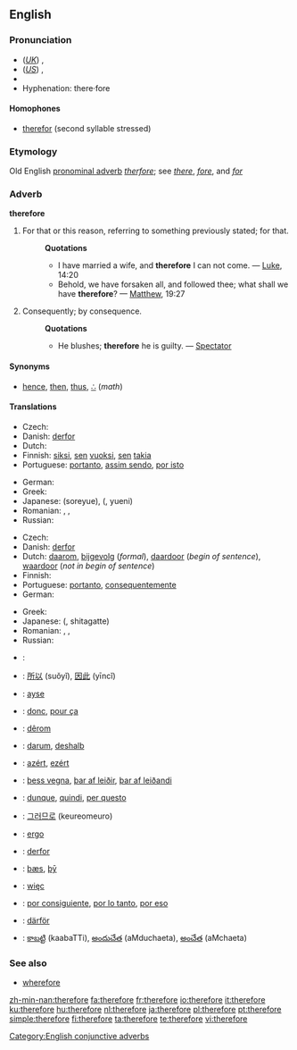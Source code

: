==English==

{{rank|rest|2|open|326|therefore|feet|lay|along}}

===Pronunciation===
*(''[[Received Pronunciation|UK]]'') {{IPA|/ˈðɛəfɔː/}}, {{SAMPA|/"DE@fO:/}}
*(''[[General American|US]]'') {{IPA|/ˈðɛɹfɔɹ/}}, {{SAMPA|/"DErfOr/}}
*{{audio|en-us-therefore.ogg|Audio (US)}}
*Hyphenation: there·fore

====Homophones====
*[[therefor]] (second syllable stressed)

===Etymology===
Old English [[pronominal adverb]] ''[[therfore]]''; see ''[[there]]'', ''[[fore]]'', and ''[[for]]''

===Adverb===
'''therefore'''

# For that or this reason, referring to something previously stated; for that.
#:'''Quotations'''
#:*I have married a wife, and '''therefore''' I can not come. — [[Luke]], 14:20
#:*Behold, we have forsaken all, and followed thee; what shall we have '''therefore'''? — [[Matthew]], 19:27
# Consequently; by consequence.
#:'''Quotations'''
#:*He blushes; '''therefore''' he is guilty. — [[Spectator]]

====Synonyms====
*{{i-c|consequently}} [[hence]], [[then]], [[thus]], [[∴]] (''math'')

====Translations====
{{trans-top|For that or this reason, referring to something previously stated; for that}}
* Czech: {{t+|cs|proto}}
* Danish: [[derfor]]
* Dutch: {{t+|nl|daarom}}
* Finnish: [[siksi]], [[se#Finnish|sen]] [[vuoksi]], [[se#Finnish|sen]] [[takia]]
* Portuguese: [[portanto]], [[assim sendo]], [[por isto]]
{{trans-mid}}
* German: {{t-|de|deswegen}}
* Greek: {{t+|el|επομένως|tr=epoménos|sc=Grek}}
* Japanese: {{Jpan|[[それゆえ]]}} (soreyue), {{Jpan|[[故に]]}} ({{Jpan|[[ゆえに]]}}, yueni)
* Romanian: {{t-|ro|deci}}, {{t-|ro|aşadar}}, {{t-|ro|prin urmare}}
* Russian: {{t+|ru|поэтому|tr=poétomu|sc=Cyrl}}
{{trans-bottom}}

{{trans-top|Consequently; by consequence}}
* Czech: {{t+|cs|proto}}
* Danish: [[derfor]]
* Dutch: [[daarom]], [[bijgevolg]] (''formal''), [[daardoor]] (''begin of sentence''), [[waardoor]] (''not in begin of sentence'')
* Finnish: {{t+|fi|siksi}}
* Portuguese: [[portanto]], [[consequentemente]]
* German: {{t-|de|deswegen}}
{{trans-mid}}
* Greek: {{t+|el|επομένως|tr=epoménos|sc=Grek}}
* Japanese: {{Jpan|[[従って]]}} ({{Jpan|[[したがって]]}}, shitagatte)
* Romanian: {{t-|ro|deci}}, {{t-|ro|aşadar}}, {{t-|ro|prin urmare}}
* Russian: {{t-|ru|следовательно|tr=slédovat'el'no|sc=Cyrl}}
{{trans-bottom}}

{{checktrans-top}}
*{{ttbc|Arabic}}: {{ARchar|[[لذلك]]}} {{unicode|(li-ðálika)}}
*{{ttbc|Chinese}}: [[所以]] (suǒyǐ), [[因此]] (yīncǐ)
*{{ttbc|Crimean Tatar}}: [[ayse]]
*{{ttbc|French}}: [[donc]], [[pour ça]]
*{{ttbc|Frisian}}: [[dêrom]]
*{{ttbc|German}}: [[darum]], [[deshalb]]
*{{ttbc|Hungarian}}: [[azért]], [[ezért]]
*{{ttbc|Icelandic}}: [[þess vegna]], [[þar af leiðir]], [[þar af leiðandi]]
*{{ttbc|Italian}}: [[dunque]], [[quindi]], [[per questo]]
{{trans-mid}}
*{{ttbc|Korean}}: [[그러므로]] (keureomeuro)
*{{ttbc|Latin}}: [[ergo]]
*{{ttbc|Norwegian}}: [[derfor]]
*{{ttbc|Old English}}: [[þæs]], [[þy|þȳ]]
*{{ttbc|Polish}}: [[więc]]
*{{ttbc|Spanish}}: [[por consiguiente]], [[por lo tanto]], [[por eso]]
*{{ttbc|Swedish}}: [[därför]]
*{{ttbc|Telugu}}: [[కాబట్టి]] (kaabaTTi), [[అందుచేత]] (aMduchaeta), [[అంచేత]] (aMchaeta)
{{trans-bottom}}

===See also===
*[[wherefore]]

[[Category:English conjunctive adverbs]]

[[zh-min-nan:therefore]]
[[fa:therefore]]
[[fr:therefore]]
[[io:therefore]]
[[it:therefore]]
[[ku:therefore]]
[[hu:therefore]]
[[nl:therefore]]
[[ja:therefore]]
[[pl:therefore]]
[[pt:therefore]]
[[simple:therefore]]
[[fi:therefore]]
[[ta:therefore]]
[[te:therefore]]
[[vi:therefore]]